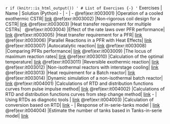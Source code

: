 `r if (knitr::is_html_output()) '
# List of Exercises {-}
'`
Exercises | Name | Solution (Python)
- | - | -
\@ref(exr:it003001) |Operation of a cooled exothermic CSTR| [link](https://github.com/aliglara/ebook_che5314_ucv/blob/main/codes/lect_005CSTRStability.ipynb)
\@ref(exr:it003002) |Non-rigorous coil design for a CSTR| [link](https://github.com/aliglara/ebook_che5314_ucv/blob/main/codes/lect_006CSTRCoil.ipynb)
\@ref(exr:it003003) |Heat transfer requirement for multiple CSTRs| &nbsp;
\@ref(exr:it003004) |Effect of the rate laws over PFR performance| [link](https://github.com/aliglara/ebook_che5314_ucv/blob/main/codes/lect_007PFRisoNorders.ipynb)
\@ref(exr:it003005) |Heat transfer requirement for a PFR| [link](https://github.com/aliglara/ebook_che5314_ucv/blob/main/codes/lect_008PFRadiabatico.ipynb)
\@ref(exr:it003006) |Parallel Reactions in a PFR with Heat Effects| [link](https://github.com/aliglara/ebook_che5314_ucv/blob/main/codes/lect_009PFRpararellRx.ipynb)
\@ref(exr:it003007) |Autocatalytic reaction| [link](https://github.com/aliglara/ebook_che5314_ucv/blob/main/codes/lect_011PFRReciclo.ipynb)
\@ref(exr:it003008) |Comparing PFRs performance| [link](https://github.com/aliglara/ebook_che5314_ucv/blob/main/codes/lect_012PFRadiabatico.ipynb)
\@ref(exr:it003009) |The locus of maximum reaction rates| [link](https://github.com/aliglara/ebook_che5314_ucv/blob/main/codes/lect_013ThermoMaxExothemica.ipynb)
\@ref(exr:it003010) |Calculation of the optimal temperature| [link](https://github.com/aliglara/ebook_che5314_ucv/blob/main/codes/lect_014raMaxExothemica.ipynb)
\@ref(exr:it003011) |Reversible exothermic reaction| [link](https://github.com/aliglara/ebook_che5314_ucv/blob/main/codes/lect_016CSTROptimization.ipynb)
\@ref(exr:it003012) |Non-isothermal reactors with interstage cooling| [link](https://github.com/aliglara/ebook_che5314_ucv/blob/main/codes/lect_018CSTRLecho.ipynb)
\@ref(exr:it003013) |Heat requirement for a Batch reactor| [link](https://github.com/aliglara/ebook_che5314_ucv/blob/main/codes/lect_019BatchReactorHX.ipynb)
\@ref(exr:it003014) |Dynamic simulation of a non-isothermal batch reactor| [link](https://github.com/aliglara/ebook_che5314_ucv/blob/main/codes/lect_020BatchReactorDyn.ipynb)
\@ref(exr:it004001) |Calculations of RTD and distribution functions curves from pulse impulse method| [link](https://github.com/aliglara/ebook_che5314_ucv/blob/main/codes/lect_021RTDimpulse.ipynb)
\@ref(exr:it004002) |Calculations of RTD and distribution functions curves from step change method| [link](https://github.com/aliglara/ebook_che5314_ucv/blob/main/codes/lect_022RTDstep.ipynb)
- | Using RTDs as diagnotic tools | [link](https://github.com/aliglara/ebook_che5314_ucv/blob/main/codes/lect_023RTDasDiagnosticTool.ipynb)
\@ref(exr:it004003) |Calculation of conversion based on RTD| [link](https://github.com/aliglara/ebook_che5314_ucv/blob/main/codes/lect_024RTDconversion.ipynb)
- | Response of in-serie-tanks model | [link](https://github.com/aliglara/ebook_che5314_ucv/blob/main/codes/lect_025lect_025in-tank-serie.ipynb)
\@ref(exr:it004004) |Estimate the number of tanks based in Tanks-in-serie model| [link](https://github.com/aliglara/ebook_che5314_ucv/blob/main/codes/lect_026numberofTanks.ipynb)